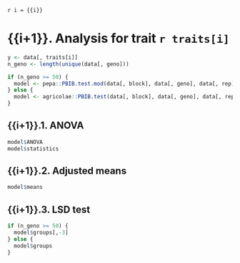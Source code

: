 `r i = {{i}}`

# {{i+1}}. Analysis for trait `r traits[i]`

```r
y <- data[, traits[i]]
n_geno <- length(unique(data[, geno]))

if (n_geno >= 50) {
  model <- pepa::PBIB.test.mod(data[, block], data[, geno], data[, rep], y, k, method = "VC")
} else {
  model <- agricolae::PBIB.test(data[, block], data[, geno], data[, rep], y, k, method = "VC")
}
```

## {{i+1}}.1. ANOVA

```r
model$ANOVA
model$statistics
```

## {{i+1}}.2. Adjusted means

```r
model$means
```

## {{i+1}}.3. LSD test

```r
if (n_geno >= 50) {
  model$groups[,-3]
} else {
  model$groups
}
```
